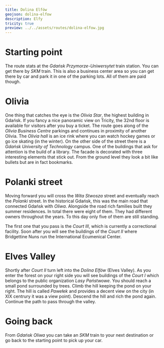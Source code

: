 ```yaml
---
title: Dolina Elfów
geojson: dolina-elfow
description: Elfy
tricity: true
preview: ../../assets/routes/dolina-elfow.jpg
---
```


# Starting point

The route stats at the _Gdańsk Przymorze-Uniwersytet_ train station. You can get there by _SKM_ train.
This is also a business center area so you can get there by car and park it in one of the parking lots.
All of them are paid though.

# Olivia

One thing that catches the eye is the _Olivia Star_, the highest building in Gdańsk. If you fancy a nice panoramic
view on Tricity, the 32nd floor is available for visitors after you buy a ticket. The route goes
along of the _Olivia Business Centre_ parkings and continues in proximity of another Olivia.
The _Olivia hall_ is an ice rink where you can watch hockey games or go ice skating (in the winter).
On the other side of the street there is a _Gdańsk University of Technology_ campus. One of the buildings
that ask for attention is the build of a library. The facade is decorated with three interesting elements that
stick out. From the ground level they look a bit like bullets but are in fact bookmarks.

# Polanki street

Moving forward you will cross the _Wita Stwosza_ street and eventually reach the _Polanki_ street.
In the historical Gdańsk, this was the main road that connected Gdańsk with _Oliwa_.
Alongside the road rich families built they summer residences. In total there were eight of them.
They had different owners throughout the years. To this day only five of them are still standing.

The first one that you pass is the _Court III_, which is currently a correctional facility.
Soon after you will see the buildings of the _Court II_ where Bridgettine Nuns run
the International Ecumenical Center.

# Elves Valley

Shortly after _Court II_ turn left into the _Dolina Elfów_ (Elves Valley). As you enter the forest
on your right side you will see buildings of the _Court I_ which belongs to the public organization
_Lasy Państwowe_. You should reach a small pond surrounded by trees. Climb the hill keeping the pond
on your right. The hill is called _Pawełek_ and provides a decent view on the city (in XIX centrury
it was a view point). Descend the hill and rich the pond again. Continue the path to pass through
the valley.

# Going back

From _Gdańsk Oliwa_ you can take an _SKM_ train to your next destination or go back to the starting point
to pick up your car.
